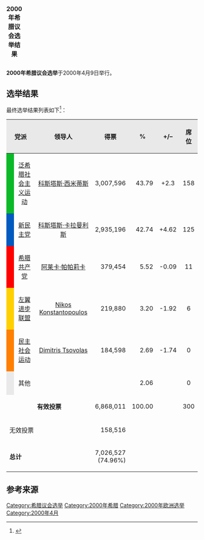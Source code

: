 {{Infobox Election
| election_name = 2000年希腊议会选举
| country = 希腊
| type = parliamentary
| ongoing = no
| previous_election = 1996年希腊议会选举
| previous_year = 1996

| next_election = 2004年希腊议会选举
| next_year = 2004

| seats_for_election = 改选全部300个[[希腊议会|议席]] 
| election_date = 2000年4月9日


}}
{| class="infobox"
|+ ''' 2000年希腊议会选举结果'''
|-

|-
| colspan="2" style="background:white;"|[[Image:Greek_legislative_election_2000.svg|center]]).]]<br><small>议席分布：</small>
|-
| colspan="2" style="background:white;"|
{{legend|green|泛希社运: 158 席 }}
{{legend|blue|新民主党: 125 席 }}
{{legend|red|希腊共产党: 11 席 }}
{{legend|orange|左翼进步联盟: 6 席 }} 
|-
|}

'''2000年希腊议会选举'''于2000年4月9日举行。

== 选举结果 ==
最终选举结果列表如下<ref>{{Cite web |url=http://www.ypes.gr/ekloges/content/gr/elec_data/2000NE_epi_res.asp |title=Official results from Greek Interior Ministry |accessdate=2010-06-25 |archive-date=2010-08-20 |archive-url=https://web.archive.org/web/20100820102523/http://www.ypes.gr/ekloges/content/gr/elec_data/2000NE_epi_res.asp |dead-url=no }}</ref>：
{| class="wikitable" border="1" width="60%" 
|-
!style="background-color:#E9E9E9" align=center colspan=2|党派
!style="background-color:#E9E9E9" align=center|领导人
!style="background-color:#E9E9E9" align=center|得票
!style="background-color:#E9E9E9" align=center|%
!style="background-color:#E9E9E9" align=center|+/–
!style="background-color:#E9E9E9" align=center|席位
!style="background-color:#E9E9E9" align=center|+/–
|-
|style="background-color:#0AB927"| 
|[[泛希腊社会主义运动|泛希腊社会主义运动]]
|[[科斯塔斯·西米蒂斯|科斯塔斯·西米蒂斯]]
|align="right"|3,007,596
|align="right"|43.79
|align="center"|+2.3
|align="center"|158
|align="center"|−4
|-
|style="background-color:#005AC0"| 
|[[新民主党_(希腊)|新民主党]]
|[[科斯塔斯·卡拉曼利斯|科斯塔斯·卡拉曼利斯]]
|align="right"|2,935,196
|align="right"|42.74
|align="center"|+4.62
|align="center"|125
|align="center"|+17
|-
|style="background-color:#FF0000"| 
|[[希腊共产党|希腊共产党]]
|[[阿莱卡·帕帕莉卡|阿莱卡·帕帕莉卡]]
|align="right"|379,454
|align="right"|5.52
|align="center"|-0.09
|align="center"|11
|align="center"|+0
|-
|style="background-color:#FFD000"|
|[[左翼进步联盟|左翼进步联盟]]
|[[Nikos_Konstantopoulos|Nikos Konstantopoulos]]
|align="right"|219,880
|align="right"|3.20
|align="center"|-1.92
|align="center"|6
|align="center"|-4
|-
|style="background-color:#FF7F00"|
|[[民主社会运动|民主社会运动]]
|[[Dimitris_Tsovolas|Dimitris Tsovolas]]
|align="right"|184,598
|align="right"|2.69
|align="center"|-1.74
|align="center"|0
|align="center"|-8
|-
|style="background-color:#E9E9E9"|
|其他
| 
|align="right"|
|align="right"|2.06
|align="center"|
|align="center"|0
|
|-
|colspan="3"|'''有效投票'''
|align="right"|6,868,011
|align="center"|100.00
|align="center"| 
|align="center"|300
|align="center"| 
|-
|align=left colspan="3"|无效投票
|align="right"|158,516
|colspan="4" | 
|-
|align=left colspan="3"|'''总计'''
|align="right"|7,026,527<br />(74.96%)
|colspan="4" | 
|}

== 参考来源 ==
<references/>

{{希臘選舉}}
[[Category:希腊议会选举|Category:希腊议会选举]]
[[Category:2000年希腊|Category:2000年希腊]]
[[Category:2000年欧洲选举|Category:2000年欧洲选举]]
[[Category:2000年4月|Category:2000年4月]]